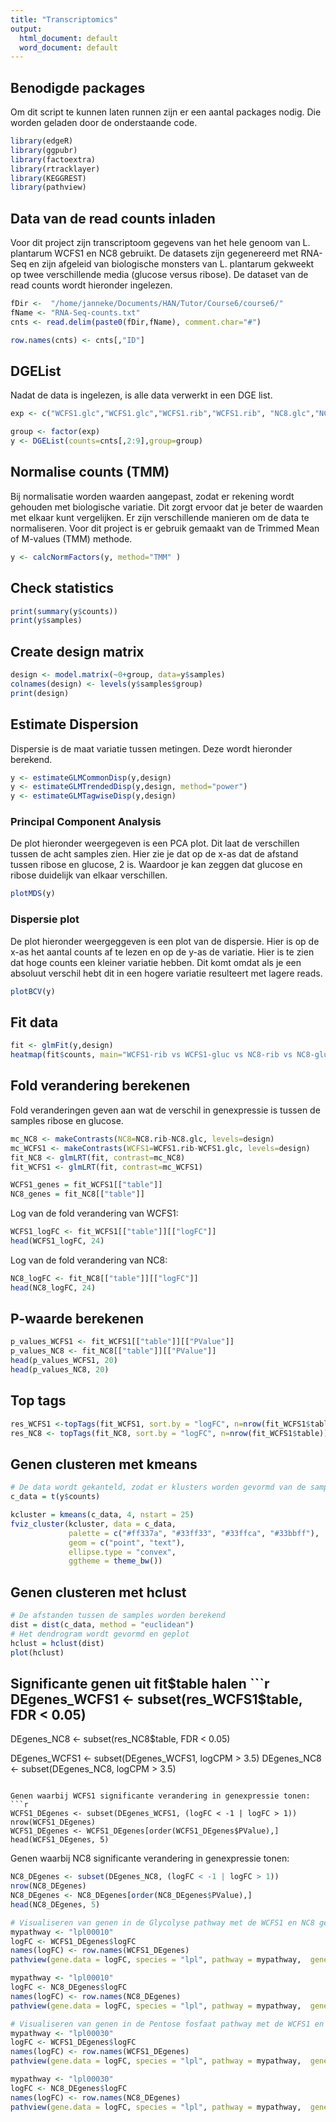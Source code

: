 ```yaml
---
title: "Transcriptomics"
output:
  html_document: default
  word_document: default
---
```

## Benodigde packages
Om dit script te kunnen laten runnen zijn er een aantal packages nodig. Die worden geladen door de onderstaande code. 
```r
library(edgeR)
library(ggpubr)
library(factoextra)
library(rtracklayer)
library(KEGGREST)
library(pathview)
```

## Data van de read counts inladen
Voor dit project zijn transcriptoom gegevens van het hele genoom van L. plantarum WCFS1 en NC8 gebruikt. De datasets zijn gegenereerd met RNA-Seq en zijn afgeleid van biologische monsters van L. plantarum gekweekt op twee verschillende media (glucose versus ribose). De dataset van de read counts wordt hieronder ingelezen. 
```r
fDir <-  "/home/janneke/Documents/HAN/Tutor/Course6/course6/"
fName <- "RNA-Seq-counts.txt"
cnts <- read.delim(paste0(fDir,fName), comment.char="#")

row.names(cnts) <- cnts[,"ID"]
```

## DGEList
Nadat de data is ingelezen, is alle data verwerkt in een DGE list.
```r
exp <- c("WCFS1.glc","WCFS1.glc","WCFS1.rib","WCFS1.rib", "NC8.glc","NC8.glc","NC8.rib","NC8.rib")

group <- factor(exp)
y <- DGEList(counts=cnts[,2:9],group=group)
```

## Normalise counts (TMM)
Bij normalisatie worden waarden aangepast, zodat er rekening wordt gehouden met biologische variatie. Dit zorgt ervoor dat je beter de waarden met elkaar kunt vergelijken. Er zijn verschillende manieren om de data te normaliseren. Voor dit project is er gebruik gemaakt van de Trimmed Mean of M-values (TMM) methode.
```r
y <- calcNormFactors(y, method="TMM" )
```

## Check statistics
```r
print(summary(y$counts))
print(y$samples)
```

## Create design matrix
```r
design <- model.matrix(~0+group, data=y$samples)
colnames(design) <- levels(y$samples$group)
print(design)
```
## Estimate Dispersion
Dispersie is de maat variatie tussen metingen. Deze wordt hieronder berekend.
```r
y <- estimateGLMCommonDisp(y,design)
y <- estimateGLMTrendedDisp(y,design, method="power")
y <- estimateGLMTagwiseDisp(y,design)
```
### Principal Component Analysis
De plot hieronder weergegeven is een PCA plot. Dit laat de verschillen tussen de acht samples zien. Hier zie je dat op de x-as dat de afstand tussen ribose en glucose, 2 is. Waardoor je kan zeggen dat glucose en ribose duidelijk van elkaar verschillen. 
```r
plotMDS(y)
```

### Dispersie plot
De plot hieronder weergeggeven is een plot van de dispersie. Hier is op de x-as het aantal counts af te lezen en op de y-as de variatie. Hier is te zien dat hoge counts een kleiner variatie hebben. Dit komt omdat als je een absoluut verschil hebt dit in een hogere variatie resulteert met lagere reads.
```r
plotBCV(y)
```

## Fit data
```r
fit <- glmFit(y,design)
heatmap(fit$counts, main="WCFS1-rib vs WCFS1-gluc vs NC8-rib vs NC8-gluc", ylab = "Genes")
```

## Fold verandering berekenen
Fold veranderingen geven aan wat de verschil in genexpressie is tussen de samples ribose en glucose.  
```r
mc_NC8 <- makeContrasts(NC8=NC8.rib-NC8.glc, levels=design)
mc_WCFS1 <- makeContrasts(WCFS1=WCFS1.rib-WCFS1.glc, levels=design)
fit_NC8 <- glmLRT(fit, contrast=mc_NC8)
fit_WCFS1 <- glmLRT(fit, contrast=mc_WCFS1)

WCFS1_genes = fit_WCFS1[["table"]]
NC8_genes = fit_NC8[["table"]]
```
Log van de fold verandering van WCFS1:
```r
WCFS1_logFC <- fit_WCFS1[["table"]][["logFC"]]
head(WCFS1_logFC, 24)
```
Log van de fold verandering van NC8:
```r
NC8_logFC <- fit_NC8[["table"]][["logFC"]]
head(NC8_logFC, 24)
```

## P-waarde berekenen
```r
p_values_WCFS1 <- fit_WCFS1[["table"]][["PValue"]]
p_values_NC8 <- fit_NC8[["table"]][["PValue"]]
head(p_values_WCFS1, 20)
head(p_values_NC8, 20)
```
## Top tags
```r
res_WCFS1 <-topTags(fit_WCFS1, sort.by = "logFC", n=nrow(fit_WCFS1$table))
res_NC8 <- topTags(fit_NC8, sort.by = "logFC", n=nrow(fit_WCFS1$table))
```

## Genen clusteren met kmeans
```r
# De data wordt gekanteld, zodat er klusters worden gevormd van de samples in plaast van de genen
c_data = t(y$counts) 

kcluster = kmeans(c_data, 4, nstart = 25)
fviz_cluster(kcluster, data = c_data,
             palette = c("#ff337a", "#33ff33", "#33ffca", "#33bbff"), 
             geom = c("point", "text"),
             ellipse.type = "convex", 
             ggtheme = theme_bw())
```
## Genen clusteren met hclust
```r
# De afstanden tussen de samples worden berekend
dist = dist(c_data, method = "euclidean")
# Het dendrogram wordt gevormd en geplot
hclust = hclust(dist)
plot(hclust)
```

## Significante genen uit fit$table halen
```r
DEgenes_WCFS1 <- subset(res_WCFS1$table, FDR < 0.05)
DEgenes_NC8 <- subset(res_NC8$table, FDR < 0.05)

DEgenes_WCFS1 <- subset(DEgenes_WCFS1, logCPM > 3.5)
DEgenes_NC8 <- subset(DEgenes_NC8, logCPM > 3.5)
```

Genen waarbij WCFS1 significante verandering in genexpressie tonen:
```r
WCFS1_DEgenes <- subset(DEgenes_WCFS1, (logFC < -1 | logFC > 1))
nrow(WCFS1_DEgenes)
WCFS1_DEgenes <- WCFS1_DEgenes[order(WCFS1_DEgenes$PValue),]
head(WCFS1_DEgenes, 5)
```
Genen waarbij NC8 significante verandering in genexpressie tonen:
```r
NC8_DEgenes <- subset(DEgenes_NC8, (logFC < -1 | logFC > 1))
nrow(NC8_DEgenes)
NC8_DEgenes <- NC8_DEgenes[order(NC8_DEgenes$PValue),]
head(NC8_DEgenes, 5)
```

```r
# Visualiseren van genen in de Glycolyse pathway met de WCFS1 en NC8 genen
mypathway <- "lpl00010"
logFC <- WCFS1_DEgenes$logFC
names(logFC) <- row.names(WCFS1_DEgenes)
pathview(gene.data = logFC, species = "lpl", pathway = mypathway,  gene.idtype = "KEGG", out.suffix="WCFS1")

mypathway <- "lpl00010"
logFC <- NC8_DEgenes$logFC
names(logFC) <- row.names(NC8_DEgenes)
pathview(gene.data = logFC, species = "lpl", pathway = mypathway,  gene.idtype = "KEGG", out.suffix="NC8")
```

```r
# Visualiseren van genen in de Pentose fosfaat pathway met de WCFS1 en NC8 genen
mypathway <- "lpl00030"
logFC <- WCFS1_DEgenes$logFC
names(logFC) <- row.names(WCFS1_DEgenes)
pathview(gene.data = logFC, species = "lpl", pathway = mypathway,  gene.idtype = "KEGG", out.suffix="WCFS1")

mypathway <- "lpl00030"
logFC <- NC8_DEgenes$logFC
names(logFC) <- row.names(NC8_DEgenes)
pathview(gene.data = logFC, species = "lpl", pathway = mypathway,  gene.idtype = "KEGG", out.suffix="NC8")
```